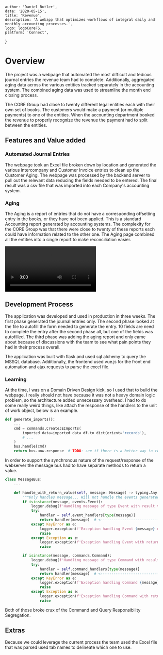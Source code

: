 

    author: 'Daniel Butler',
    date: '2020-05-15',
    title: 'Revenue',
    description: 'A webapp that optimizes workflows of integral daily and monthly accounting processes.',
    logo: logoCoreFS,
    platform: 'Connect',
}


# Overview
The project was a webpage that automated the most difficult and tedious journal entries the revenue team had to complete.
Additionally, aggregated aging data across the various entities tracked separately in the accounting system.
The combined aging data was used to streamline the month end closing process.

<ExportedImage
    src={revenueLandingPage}
    alt="Main page"
/>

The CORE Group had close to twenty different legal entities each with their own set of books.
The customers would make a payment (or multiple payments) to one of the entities.
When the accounting department booked the revenue to properly recognize the revenue the payment had to split between the entities.

## Features and Value added

### Automated Journal Entries
The webpage took an Excel file broken down by location and generated the various intercompany and Customer Invoice entries to clean up the Customer Aging.
The webpage was processed by the backend server to pull out the relevant data reducing the fields needed to be entered.
The final result was a csv file that was imported into each Company's accounting system.

### Aging
The Aging is a report of entries that do not have a corresponding offsetting entry in the books, or they have not been applied.
This is a standard Accounting report generated by accounting systems.
The complexity for the CORE Group was that there were close to twenty of these reports each could have information related to the other one.
The Aging page combined all the entities into a single report to make reconciliation easier.

<video className="w-max">
    <source src="/media/revenue-demo-video.mp4" type="video/mp4"/>
</video>

## Development Process
The application was developed and used in production in three weeks.
The first phase generated the journal entries only.
The second phase looked at the file to autofill the form needed to generate the entry.
10 fields are need to complete the entry after the second phase all, but one of the fields was autofilled.
The third phase was adding the aging report and only came about because of discussions with the team to see what pain points they had in their process overall.

The application was built with flask and used sql alchemy to query the MSSQL database.
Additionally, the frontend used vue.js for the front end automation and ajax requests to parse the excel file.

### Learning
At the time, I was on a Domain Driven Design kick, so I used that to build the webpage.
I really should not have because it was not a heavy domain logic problem, so the architecture added unnecessary overhead.
I had to do some really weird things, like attach the response of the handlers to the unit of work object, below is an example.


```python
def generate_imports():
    ...
    cmd = commands.CreateJEImports(
        imported_data=imported_data_df.to_dict(orient='records'),
        # ...
    )
    bus.handle(cmd)
    return bus.uow.response  # TODO: see if there is a better way to return this!
```
 In order to support the synchronous nature of the request/response of the webserver the message bus had to have separate methods to return a value.

```python
class MessageBus:
    ...

    def handle_with_return_value(self, message: Message) -> typing.Any:
        """Only handles message... Will not handle the events generated from the message (Command or Event) parameter"""
        if isinstance(message, events.Event):
            logger.debug(f'Handling message of type Event with result value')
            try:
                handler = self.event_handlers[type(message)]
                return handler(message)  # <--------------------------------- Return happening here
            except KeyError as e:
                logger.exception(f'Exception handling Event {message} no handler set')
                raise
            except Exception as e:
                logger.exception(f'Exception handling Event with return value {message} error: {e}', exc_info=True)
                raise

        if isinstance(message, commands.Command):
            logger.debug(f'Handling message of type Command with result value')
            try:
                handler = self.command_handlers[type(message)]
                return handler(message)  # <--------------------------------- Return happening here
            except KeyError as e:
                logger.exception(f'Exception handling Command {message} no handler set', exc_info=True)
                raise
            except Exception as e:
                logger.exception(f'Exception handling Command with return value {message} error: {e}', exc_info=True)
                raise
```

Both of those broke crux of the Command and Query Responsibility Segregation.

## Extras
Because we could leverage the current process the team used the Excel file that was parsed used tab names to delineate which one to use.


